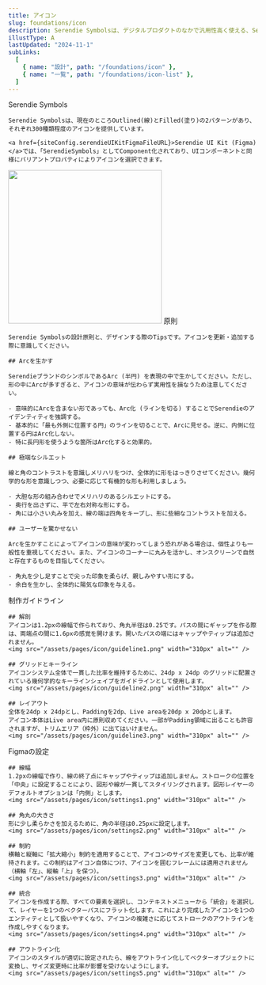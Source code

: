 ```yaml
---
title: アイコン
slug: foundations/icon
description: Serendie Symbolsは、デジタルプロダクトのなかで汎用性高く使える、Serendieらしいアイコン集です。
illustType: A
lastUpdated: "2024-11-1"
subLinks:
  [
    { name: "設計", path: "/foundations/icon" },
    { name: "一覧", path: "/foundations/icon-list" },
  ]
---
```



<PageSection>
  <PageHeadLine number={1}>Serendie Symbols</PageHeadLine>

    Serendie Symbolsは、現在のところOutlined(線)とFilled(塗り)の2パターンがあり、それぞれ300種類程度のアイコンを提供しています。

    <a href={siteConfig.serendieUIKitFigmaFileURL}>Serendie UI Kit (Figma)</a>では、「SerendieSymbols」としてComponent化されており、UIコンポーネントと同様にバリアントプロパティによりアイコンを選択できます。

  <img src="/assets/pages/icon/iconcomponent.png" width="310px" alt="" />
</PageSection>

<PageSection>
  <PageHeadLine number={2}>原則</PageHeadLine>

    Serendie Symbolsの設計原則と、デザインする際のTipsです。アイコンを更新・追加する際に意識してください。

    ## Arcを生かす

    SerendieブランドのシンボルであるArc (半円) を表現の中で生かしてください。ただし、形の中にArcが多すぎると、アイコンの意味が伝わらず実用性を損なうため注意してください。

    - 意味的にArcを含まない形であっても、Arc化 (ラインを切る) することでSerendieのアイデンティティを強調する。
    - 基本的に「最も外側に位置する円」のラインを切ることで、Arcに見せる。逆に、内側に位置する円はArc化しない。
    - 特に長円形を使うような箇所はArc化すると効果的。

    ## 極端なシルエット

    線と角のコントラストを意識しメリハリをつけ、全体的に形をはっきりさせてください。幾何学的な形を意識しつつ、必要に応じて有機的な形も利用しましょう。

    - 大胆な形の組み合わせでメリハリのあるシルエットにする。
    - 奥行を出さずに、平で左右対称な形にする。
    - 角には小さい丸みを加え、線の端は四角をキープし、形に些細なコントラストを加える。

    ## ユーザーを驚かせない

    Arcを生かすことによってアイコンの意味が変わってしまう恐れがある場合は、個性よりも一般性を重視してください。また、アイコンのコーナーに丸みを活かし、オンスクリーンで自然と存在するものを目指してください。

    - 角丸を少し足すことで尖った印象を柔らげ、親しみやすい形にする。
    - 余白を生かし、全体的に陽気な印象を与える。

</PageSection>

<PageSection>
  <PageHeadLine number={3}>制作ガイドライン</PageHeadLine>

    ## 解剖
    アイコンは1.2pxの線幅で作られており、角丸半径は0.25です。パスの間にギャップを作る際は、両端点の間に1.6pxの感覚を開けます。開いたパスの端にはキャップやティップは追加されません。
    <img src="/assets/pages/icon/guideline1.png" width="310px" alt="" />

    ## グリッドとキーライン
    アイコンシステム全体で一貫した比率を維持するために、24dp x 24dp のグリッドに配置されている幾何学的なキーラインシェイプをガイドラインとして使用します。
    <img src="/assets/pages/icon/guideline2.png" width="310px" alt="" />

    ## レイアウト
    全体を24dp x 24dpとし、Paddingを2dp、Live areaを20dp x 20dpとします。
    アイコン本体はLive area内に原則収めてください。一部がPadding領域に出ることも許容されますが、トリムエリア（枠外）に出てはいけません。
    <img src="/assets/pages/icon/guideline3.png" width="310px" alt="" />

</PageSection>

<PageSection>
  <PageHeadLine number={4}>Figmaの設定</PageHeadLine>

    ## 線幅
    1.2pxの線幅で作り、線の終了点にキャップやティップは追加しません。ストロークの位置を「中央」に設定することにより、図形や線が一貫してスタイリングされます。図形レイヤーのデフォルトオプションは「内側」とします。
    <img src="/assets/pages/icon/settings1.png" width="310px" alt="" />

    ## 角丸の大きさ
    形に少し柔らかさを加えるために、角の半径は0.25pxに設定します。
    <img src="/assets/pages/icon/settings2.png" width="310px" alt="" />

    ## 制約
    横軸と縦軸に「拡大縮小」制約を適用することで、アイコンのサイズを変更しても、比率が維持されます。この制約はアイコン自体につけ、アイコンを囲むフレームには適用されません（横軸「左」、縦軸「上」を保つ）。
    <img src="/assets/pages/icon/settings3.png" width="310px" alt="" />

    ## 統合
    アイコンを作成する際、すべての要素を選択し、コンテキストメニューから「統合」を選択して、レイヤーを1つのベクターパスにフラット化します。これにより完成したアイコンを1つのエンティティとして扱いやすくなり、アイコンの複雑さに応じてストロークのアウトラインを作成しやすくなります。
    <img src="/assets/pages/icon/settings4.png" width="310px" alt="" />

    ## アウトライン化
    アイコンのスタイルが適切に設定されたら、線をアウトライン化してベクターオブジェクトに変換し、サイズ変更時に比率が影響を受けないようにします。
    <img src="/assets/pages/icon/settings5.png" width="310px" alt="" />

</PageSection>
